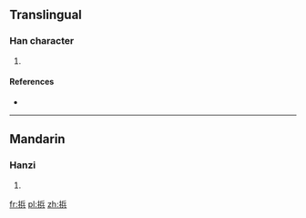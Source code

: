 ==Translingual==

===Han character===
{{Han char|rn=64|rad=手|as=07|sn=10|four=|canj=手人一金 (QOMC)|ids=⿰[[扌]][[兵]]}}

# {{defn|Han|sort=手07}}

====References====
* {{Han ref|kx=0434.241|hdz=31884.130|uh=6360|ud=25440}}

----

==Mandarin==

===Hanzi===
{{cmn-hanzi|pin=[[bāng]] ([[bang1]])|wg=pang<sup>1</sup>}}

# {{defn|lang=cmn|sort=手07}}

[[fr:捠]]
[[pl:捠]]
[[zh:捠]]
